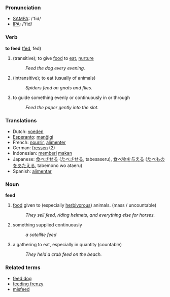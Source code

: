 === Pronunciation ===
*[[w:SAMPA|SAMPA]]: /'fid/
*[[w:IPA|IPA]]: /'fid/

=== Verb ===

'''to feed''' ([[fed]], fed)

# (transitive); to give [[food]] to [[eat]], [[nurture]]
#:''Feed the dog every evening.''
# (intransitive); to eat (usually of animals)
#:''Spiders feed on gnats and flies.''
# to guide something evenly or continuously in or through 
#:''Feed the paper gently into the slot.''

=== Translations ===
*Dutch: [[voeden]]
*[[Esperanto]]: [[manĝigi]]
*French: [[nourrir]], [[alimenter]]
*German: [[fressen]] (2)
*Indonesian: [[beri|memberi]] [[makan]]
*Japanese: [[食べさせる]] ([[たべさせる]], tabesaseru), [[食べ物]]を[[与える]] ([[たべもの]]を[[あたえる]], tabemono wo ataeru)
*Spanish: [[alimentar]]

=== Noun  ===

'''feed'''

# [[food]] given to (especially [[herbivor]]ous) animals. (mass / uncountable)
#: ''They sell feed, riding helmets, and everything else for horses.''
# something supplied continuously
#: ''a satellite feed''
# a gathering to eat, especially in quantity (countable)
#: ''They held a crab feed on the beach.''

=== Related terms ===
*[[feed dog]]
*[[feeding frenzy]]
*[[misfeed]]